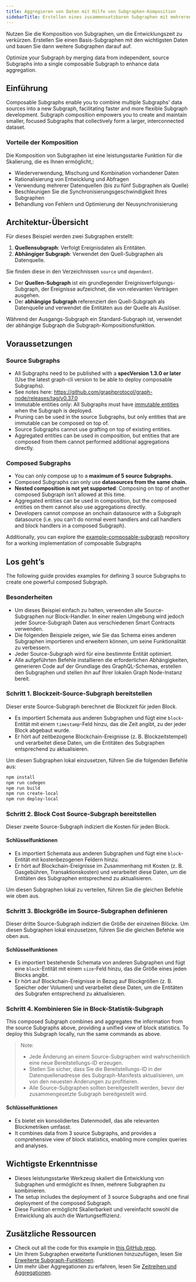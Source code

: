 ```yaml
---
title: Aggregieren von Daten mit Hilfe von Subgraphen-Komposition
sidebarTitle: Erstellen eines zusammensetzbaren Subgraphen mit mehreren Subgraphen
---
```


Nutzen Sie die Komposition von Subgraphen, um die Entwicklungszeit zu verkürzen. Erstellen Sie einen Basis-Subgraphen mit den wichtigsten Daten und bauen Sie dann weitere Subgraphen darauf auf.

Optimize your Subgraph by merging data from independent, source Subgraphs into a single composable Subgraph to enhance data aggregation.

## Einführung

Composable Subgraphs enable you to combine multiple Subgraphs' data sources into a new Subgraph, facilitating faster and more flexible Subgraph development. Subgraph composition empowers you to create and maintain smaller, focused Subgraphs that collectively form a larger, interconnected dataset.

### Vorteile der Komposition

Die Komposition von Subgraphen ist eine leistungsstarke Funktion für die Skalierung, die es Ihnen ermöglicht,:

- Wiederverwendung, Mischung und Kombination vorhandener Daten
- Rationalisierung von Entwicklung und Abfragen
- Verwendung mehrerer Datenquellen (bis zu fünf Subgraphen als Quelle)
- Beschleunigen Sie die Synchronisierungsgeschwindigkeit Ihres Subgraphen
- Behandlung von Fehlern und Optimierung der Neusynchronisierung

## Architektur-Übersicht

Für dieses Beispiel werden zwei Subgraphen erstellt:

1. **Quellensubgraph**: Verfolgt Ereignisdaten als Entitäten.
2. **Abhängiger Subgraph**: Verwendet den Quell-Subgraphen als Datenquelle.

Sie finden diese in den Verzeichnissen `source` und `dependent`.

- Der **Quellen-Subgraph** ist ein grundlegender Ereignisverfolgungs-Subgraph, der Ereignisse aufzeichnet, die von relevanten Verträgen ausgehen.
- Der **abhängige Subgraph** referenziert den Quell-Subgraph als Datenquelle und verwendet die Entitäten aus der Quelle als Auslöser.

Während der Ausgangs-Subgraph ein Standard-Subgraph ist, verwendet der abhängige Subgraph die Subgraph-Kompositionsfunktion.

## Voraussetzungen

### Source Subgraphs

- All Subgraphs need to be published with a **specVersion 1.3.0 or later** (Use the latest graph-cli version to be able to deploy composable Subgraphs).
- See notes here: https://github.com/graphprotocol/graph-node/releases/tag/v0.37.0
- Immutable entities only: All Subgraphs must have [immutable entities](/subgraphs/best-practices/immutable-entities-bytes-as-ids/#immutable-entities) when the Subgraph is deployed.
- Pruning can be used in the source Subgraphs, but only entities that are immutable can be composed on top of.
- Source Subgraphs cannot use grafting on top of existing entities.
- Aggregated entities can be used in composition, but entities that are composed from them cannot performed additional aggregations directly.

### Composed Subgraphs

- You can only compose up to a **maximum of 5 source Subgraphs.**
- Composed Subgraphs can only use **datasources from the same chain.**
- **Nested composition is not yet supported**: Composing on top of another composed Subgraph isn’t allowed at this time.
- Aggregated entities can be used in composition, but the composed entities on them cannot also use aggregations directly.
- Developers cannot compose an onchain datasource with a Subgraph datasource (i.e. you can’t do normal event handlers and call handlers and block handlers in a composed Subgraph).

Additionally, you can explore the [example-composable-subgraph](https://github.com/graphprotocol/example-composable-subgraph) repository for a working implementation of composable Subgraphs

## Los geht’s

The following guide provides examples for defining 3 source Subgraphs to create one powerful composed Subgraph.

### Besonderheiten

- Um dieses Beispiel einfach zu halten, verwenden alle Source-Subgraphen nur Block-Handler. In einer realen Umgebung wird jedoch jeder Source-Subgraph Daten aus verschiedenen Smart Contracts verwenden.
- Die folgenden Beispiele zeigen, wie Sie das Schema eines anderen Subgraphen importieren und erweitern können, um seine Funktionalität zu verbessern.
- Jeder Source-Subgraph wird für eine bestimmte Entität optimiert.
- Alle aufgeführten Befehle installieren die erforderlichen Abhängigkeiten, generieren Code auf der Grundlage des GraphQL-Schemas, erstellen den Subgraphen und stellen ihn auf Ihrer lokalen Graph Node-Instanz bereit.

### Schritt 1. Blockzeit-Source-Subgraph bereitstellen

Dieser erste Source-Subgraph berechnet die Blockzeit für jeden Block.

- Es importiert Schemata aus anderen Subgraphen und fügt eine `block`-Entität mit einem `timestamp`-Feld hinzu, das die Zeit angibt, zu der jeder Block abgebaut wurde.
- Er hört auf zeitbezogene Blockchain-Ereignisse (z. B. Blockzeitstempel) und verarbeitet diese Daten, um die Entitäten des Subgraphen entsprechend zu aktualisieren.

Um diesen Subgraphen lokal einzusetzen, führen Sie die folgenden Befehle aus:

```bash
npm install
npm run codegen
npm run build
npm run create-local
npm run deploy-local
```

### Schritt 2. Block Cost Source-Subgraph bereitstellen

Dieser zweite Source-Subgraph indiziert die Kosten für jeden Block.

#### Schlüsselfunktionen

- Es importiert Schemata aus anderen Subgraphen und fügt eine `block`-Entität mit kostenbezogenen Feldern hinzu.
- Er hört auf Blockchain-Ereignisse im Zusammenhang mit Kosten (z. B. Gasgebühren, Transaktionskosten) und verarbeitet diese Daten, um die Entitäten des Subgraphen entsprechend zu aktualisieren.

Um diesen Subgraphen lokal zu verteilen, führen Sie die gleichen Befehle wie oben aus.

### Schritt 3. Blockgröße im Source-Subgraphen definieren

Dieser dritte Source-Subgraph indiziert die Größe der einzelnen Blöcke. Um diesen Subgraphen lokal einzusetzen, führen Sie die gleichen Befehle wie oben aus.

#### Schlüsselfunktionen

- Es importiert bestehende Schemata von anderen Subgraphen und fügt eine `block`-Entität mit einem `size`-Feld hinzu, das die Größe eines jeden Blocks angibt.
- Er hört auf Blockchain-Ereignisse in Bezug auf Blockgrößen (z. B. Speicher oder Volumen) und verarbeitet diese Daten, um die Entitäten des Subgrafen entsprechend zu aktualisieren.

### Schritt 4. Kombinieren Sie in Block-Statistik-Subgraph

This composed Subgraph combines and aggregates the information from the source Subgraphs above, providing a unified view of block statistics. To deploy this Subgraph locally, run the same commands as above.

> Note:
>
> - Jede Änderung an einem Source-Subgraphen wird wahrscheinlich eine neue Bereitstellungs-ID erzeugen.
> - Stellen Sie sicher, dass Sie die Bereitstellungs-ID in der Datenquellenadresse des Subgraph-Manifests aktualisieren, um von den neuesten Änderungen zu profitieren.
> - Alle Source-Subgraphen sollten bereitgestellt werden, bevor der zusammengesetzte Subgraph bereitgestellt wird.

#### Schlüsselfunktionen

- Es bietet ein konsolidiertes Datenmodell, das alle relevanten Blockmetriken umfasst.
- It combines data from 3 source Subgraphs, and provides a comprehensive view of block statistics, enabling more complex queries and analyses.

## Wichtigste Erkenntnisse

- Dieses leistungsstarke Werkzeug skaliert die Entwicklung von Subgraphen und ermöglicht es Ihnen, mehrere Subgraphen zu kombinieren.
- The setup includes the deployment of 3 source Subgraphs and one final deployment of the composed Subgraph.
- Diese Funktion ermöglicht Skalierbarkeit und vereinfacht sowohl die Entwicklung als auch die Wartungseffizienz.

## Zusätzliche Ressourcen

- Check out all the code for this example in [this GitHub repo](https://github.com/graphprotocol/example-composable-subgraph).
- Um Ihrem Subgraphen erweiterte Funktionen hinzuzufügen, lesen Sie [Erweiterte Subgraph-Funktionen](/developing/creating/advanced/).
- Um mehr über Aggregationen zu erfahren, lesen Sie [Zeitreihen und Aggregationen](/subgraphs/developing/creating/advanced/#timeseries-and-aggregations).
